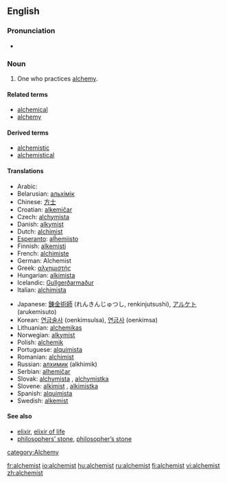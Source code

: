 ==English==

===Pronunciation===
*{{audio|en-us-alchemist.ogg|Audio (US)}}


===Noun===
{{en-noun}}

# One who practices [[alchemy]].

====Related terms====
*[[alchemical]]
*[[alchemy]]

====Derived terms====
*[[alchemistic]]
*[[alchemistical]]

====Translations====
{{trans-top|one who practices alchemy}}
*Arabic: {{ARchar|[[الخيميائي]]}}
*Belarusian: [[альхімік]]
*Chinese: [[方士]]
*Croatian: [[alkemičar]]
*Czech: [[alchymista]] {{m}}
*Danish: [[alkymist]] {{c}}
*Dutch: [[alchimist]] {{c}}
*[[Esperanto]]: [[alĥemiisto]]
*Finnish: [[alkemisti]]
*French: [[alchimiste]] {{m}}
*German: Alchemist {{m}}
*Greek: [[αλχημιστής]] {{m}}
*Hungarian: [[alkimista]]
*Icelandic: [[Gullgerðarmaður]]
*Italian: [[alchimista]] {{m}}
{{trans-mid}}
*Japanese: [[錬金術師]] (れんきんじゅつし, renkinjutsushi), [[アルケト]] (arukemisuto)
*Korean: [[연금술사 ]] (oenkimsulsa), [[연금사]] (oenkimsa)
*Lithuanian: [[alchemikas]]
*Norwegian: [[alkymist]]
*Polish: [[alchemik]]
*Portuguese: [[alquimista]] {{m}}
*Romanian: [[alchimist]]
*Russian: [[алхимик]] {{m}} (alkhimik)
*Serbian: [[alhemičar]]
*Slovak: [[alchymista#Slovak|alchymista]] {{m}}, [[alchymistka#Slovak|alchymistka]] {{f}}
*Slovene: [[alkimist]] {{m}}, [[alkimistka]] {{f}}
*Spanish: [[alquimista]] {{m}}
*Swedish: [[alkemist]] {{c}}
{{trans-bottom}}

====See also====
*[[elixir]], [[elixir of life]]
*[[philosophers' stone|philosophers’ stone]], [[philosopher's stone|philosopher’s stone]]

[[category:Alchemy]]

[[fr:alchemist]]
[[io:alchemist]]
[[hu:alchemist]]
[[ru:alchemist]]
[[fi:alchemist]]
[[vi:alchemist]]
[[zh:alchemist]]